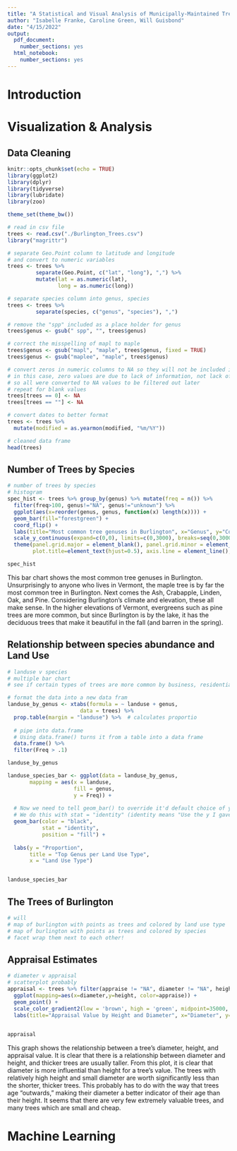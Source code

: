 ```yaml
---
title: "A Statistical and Visual Analysis of Municipally-Maintained Trees in the City of Burlington, VT"
author: "Isabelle Franke, Caroline Green, Will Guisbond"
date: "4/15/2022"
output:
  pdf_document:
    number_sections: yes
  html_notebook:
    number_sections: yes
---
```

# Introduction


# Visualization & Analysis

## Data Cleaning
```r
knitr::opts_chunk$set(echo = TRUE)
library(ggplot2)
library(dplyr)
library(tidyverse)
library(lubridate)
library(zoo)

theme_set(theme_bw())

```

```r
# read in csv file
trees <- read.csv("./Burlington_Trees.csv")
library("magrittr")

# separate Geo.Point column to latitude and longitude
# and convert to numeric variables
trees <- trees %>% 
         separate(Geo.Point, c("lat", "long"), ",") %>% 
         mutate(lat = as.numeric(lat),
                long = as.numeric(long))

# separate species column into genus, species
trees <- trees %>% 
         separate(species, c("genus", "species"), ",")

# remove the "spp" included as a place holder for genus
trees$genus <- gsub(" spp", "", trees$genus)

# correct the misspelling of mapl to maple
trees$genus <- gsub("mapl", "maple", trees$genus, fixed = TRUE)
trees$genus <- gsub("maplee", "maple", trees$genus)

# convert zeros in numeric columns to NA so they will not be included in graphs
# in this case, zero values are due to lack of information, not lack of value,
# so all were converted to NA values to be filtered out later
# repeat for blank values
trees[trees == 0] <- NA
trees[trees == ""] <- NA

# convert dates to better format
trees <- trees %>% 
  mutate(modified = as.yearmon(modified, "%m/%Y"))

# cleaned data frame
head(trees)

```

## Number of Trees by Species

```r
# number of trees by species
# histogram
spec_hist <- trees %>% group_by(genus) %>% mutate(freq = n()) %>% 
  filter(freq>100, genus!="NA", genus!="unknown") %>%
  ggplot(aes(x=reorder(genus, genus, function(x) length(x)))) +
  geom_bar(fill="forestgreen") + 
  coord_flip() +
  labs(title="Most common tree genuses in Burlington", x="Genus", y="Count") +
  scale_y_continuous(expand=c(0,0), limits=c(0,3000), breaks=seq(0,3000,500)) +
  theme(panel.grid.major = element_blank(), panel.grid.minor = element_blank(), panel.border= element_blank(),
        plot.title=element_text(hjust=0.5), axis.line = element_line(), plot.margin=unit(c(0.5,1,0.5,0.5),"cm"))

spec_hist

```
This bar chart shows the most common tree genuses in Burlington. Unsurprisingly to anyone who lives in Vermont, the maple tree is by far the most common tree in Burlington. Next comes the Ash, Crabapple, Linden, Oak, and Pine. Considering Burlington's climate and elevation, these all make sense. In the higher elevations of Vermont, evergreens such as pine trees are more common, but since Burlington is by the lake, it has the deciduous trees that make it beautiful in the fall (and barren in the spring).

## Relationship between species abundance and Land Use

```r
# landuse v species
# multiple bar chart
# see if certain types of trees are more common by business, residential, etc.

# format the data into a new data fram
landuse_by_genus <- xtabs(formula = ~ landuse + genus,
                       data = trees) %>% 
  prop.table(margin = "landuse") %>%  # calculates proportio
  
  # pipe into data.frame
  # Using data.frame() turns it from a table into a data frame
  data.frame() %>% 
  filter(Freq > .1) 

landuse_by_genus

landuse_species_bar <- ggplot(data = landuse_by_genus,
       mapping = aes(x = landuse,
                     fill = genus,
                     y = Freq)) + 
  
  # Now we need to tell geom_bar() to override it'd default choice of y
  # We do this with stat = "identity" (identity means "Use the y I gave you!")
  geom_bar(color = "black",
           stat = "identity",
           position = "fill") + 
  
  labs(y = "Proportion", 
       title = "Top Genus per Land Use Type",
       x = "Land Use Type")


landuse_species_bar

```

## The Trees of Burlington

```r
# will
# map of burlington with points as trees and colored by land use type
# map of burlington with points as trees and colored by species
# facet wrap them next to each other!

```

## Appraisal Estimates

```r
# diameter v appraisal
# scatterplot probably
appraisal <- trees %>% filter(appraise != "NA", diameter != "NA", height != "NA") %>%
  ggplot(mapping=aes(x=diameter,y=height, color=appraise)) +
  geom_point() +
  scale_color_gradient2(low = 'brown', high = 'green', midpoint=35000, mid="forestgreen") +
  labs(title="Appraisal Value by Height and Diameter", x="Diameter", y="Height", color="Appraisal Value")
  

appraisal
```
This graph shows the relationship between a tree's diameter, height, and appraisal value. It is clear that there is a relationship between diameter and height, and thicker trees are usually taller. From this plot, it is clear that diameter is more influential than height for a tree's value. The trees with relatively high height and small diameter are worth significantly less than the shorter, thicker trees. This probably has to do with the way that trees age "outwards," making their diameter a better indicator of their age than their height. It seems that there are very few extremely valuable trees, and many trees which are small and cheap.

# Machine Learning


